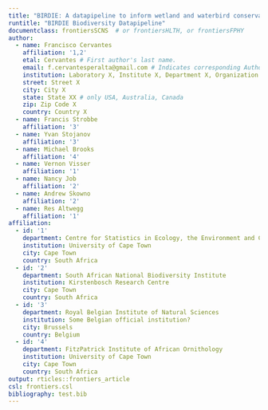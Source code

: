 ```yaml
---
title: "BIRDIE: A datapipeline to inform wetland and waterbird conservation at multiple scales"
runtitle: "BIRDIE Biodiversity Datapipeline"
documentclass: frontiersSCNS  # or frontiersHLTH, or frontiersFPHY
author:
  - name: Francisco Cervantes
    affiliation: '1,2'
    etal: Cervantes # First author's last name.
    email: f.cervantesperalta@gmail.com # Indicates corresponding Author
    institution: Laboratory X, Institute X, Department X, Organization X
    street: Street X
    city: City X
    state: State XX # only USA, Australia, Canada
    zip: Zip Code X
    country: Country X
  - name: Francis Strobbe
    affiliation: '3'
  - name: Yvan Stojanov
    affiliation: '3'
  - name: Michael Brooks
    affiliation: '4'
  - name: Vernon Visser
    affiliation: '1'
  - name: Nancy Job
    affiliation: '2'
  - name: Andrew Skowno
    affiliation: '2'
  - name: Res Altwegg
    affiliation: '1'
affiliation:
  - id: '1'
    department: Centre for Statistics in Ecology, the Environment and Conservation
    institution: University of Cape Town
    city: Cape Town
    country: South Africa
  - id: '2' 
    department: South African National Biodiversity Institute
    institution: Kirstenbosch Research Centre
    city: Cape Town
    country: South Africa
  - id: '3' 
    department: Royal Belgian Institute of Natural Sciences
    institution: Some Belgian official institution?
    city: Brussels
    country: Belgium
  - id: '4'
    department: FitzPatrick Institute of African Ornithology
    institution: University of Cape Town
    city: Cape Town
    country: South Africa
output: rticles::frontiers_article
csl: frontiers.csl
bibliography: test.bib
---
```


\begin{abstract}

1000 words max

We are collecting a lot of data

We need to process and analyze these data to make it useful for decision making

Fast and effective decision making is necessary to stop biodiversity loss and preserve ecosystem services

Wetlands deliver critical ecosystem services

Birds are convenient indicators of the state of wetlands

With the South African Biodiversity Data Pipeline for Wetlands and Waterbirds, we use two citizen science
bird monitoring dataset to assess the state of waterbirds populations and its relationship with 
wetland conditions.

Acknowledging that decision making must occur at multiple scales, from site management to international
coordination, we have developed a granular framework in which population indicators are estimated
at small scales, and then these are aggregated to understand changes at broader scales.



\end{abstract}

